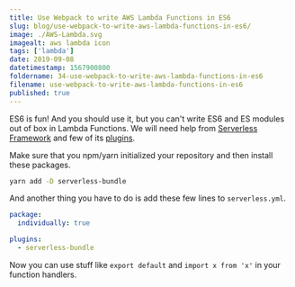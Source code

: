```yaml
---
title: Use Webpack to write AWS Lambda Functions in ES6
slug: blog/use-webpack-to-write-aws-lambda-functions-in-es6/
image: ./AWS-Lambda.svg
imagealt: aws lambda icon
tags: ['lambda']
date: 2019-09-08
datetimestamp: 1567900800
foldername: 34-use-webpack-to-write-aws-lambda-functions-in-es6
filename: use-webpack-to-write-aws-lambda-functions-in-es6
published: true
---
```


ES6 is fun! And you should use it, but you can't write ES6 and ES modules out of box in Lambda Functions. We will need help from [Serverless Framework](https://serverless.com/) and few of its [plugins](https://serverless.com/plugins/).

Make sure that you npm/yarn initialized your repository and then install these packages.

```bash
yarn add -D serverless-bundle
```

And another thing you have to do is add these few lines to `serverless.yml`.

```yml
package:
  individually: true

plugins:
  - serverless-bundle
```

Now you can use stuff like `export default` and `import x from 'x'` in your function handlers.
